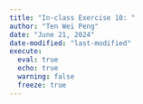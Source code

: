 ```yaml
---
title: "In-class Exercise 10: "
author: "Ten Wei Peng"
date: "June 21, 2024"
date-modified: "last-modified"
execute: 
  eval: true
  echo: true
  warning: false
  freeze: true
---
```

